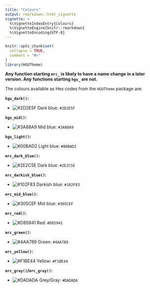 ```yaml
---
title: "Colours"
output: rmarkdown::html_vignette
vignette: >
  %\VignetteIndexEntry{Colours}
  %\VignetteEngine{knitr::rmarkdown}
  %\VignetteEncoding{UTF-8}
---
```


```r
knitr::opts_chunk$set(
  collapse = TRUE,
  comment = "#>"
)
library(HGUTheme)
```


**Any function starting `mrc_` is likely to have a name change in a later version. Any functions starting `hgu_` are not.**

The colours available as Hex codes from the `HGUTheme` package are:

**`hgu_dark()`:**

* ![#2D2E5F](https://via.placeholder.com/15/2D2E5F/2D2E5F.png) Dark blue: `#2D2E5F`

**`hgu_mid()`:**

* ![#3A88A9](https://via.placeholder.com/15/3A88A9/3A88A9.png) Mid blue: `#3A88A9`

**`hgu_light()`:**

* ![#00BAD2](https://via.placeholder.com/15/00BAD2/00BAD2) Light blue: `#00BAD2`

**`mrc_dark_blue()`:**

* ![#2E2C5E](https://via.placeholder.com/15/2E2C5E/2E2C5E.png) Dark blue: `#2E2C5E`

**`mrc_darkish_blue()`:**

* ![#102F83](https://via.placeholder.com/15/102F83/102F83.png) Darkish blue: `#102F83`

**`mrc_mid_blue()`:**

* ![#305CEF](https://via.placeholder.com/15/305CEF/305CEF.png) Mid blue: `#305CEF`

**`mrc_red()`:**

* ![#D85941](https://via.placeholder.com/15/D85941/D85941.png) Red: `#D85941`

**`mrc_green()`:**

* ![#4AA789](https://via.placeholder.com/15/4AA789/4AA789.png) Green: `#4AA789`

**`mrc_yellow()`:**

* ![#F1BE44](https://via.placeholder.com/15/F1BE44/F1BE44.png) Yellow: `#F1BE44`

**`mrc_grey()`/`mrc_gray()`:**

* ![#DADADA](https://via.placeholder.com/15/DADADA/DADADA.png) Grey/Gray: `#DADADA`
